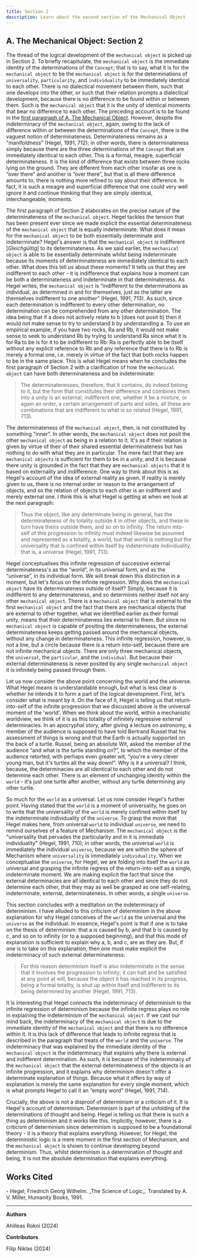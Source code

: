 ```yaml
---
title: Section 2
description: Learn about the second section of the Mechanical Object
---
```


## A. The Mechanical Object: Section 2

The thread of the logical development of the `mechanical object` is picked up in Section 2. To briefly recapitulate, the `mechanical object` is the immediate identity of the determinations of the `Concept`; that is to say, what it is for the `mechanical object` to be the `mechanical object` is for the determinations of `universality`, `particularity`, and `individuality` to be immediately identical to each other. There is no dialectical movement between them, such that one develops into the other, or such that their relation prompts a dialectical development, because there is no difference to be found within or between them. Such is the `mechanical object` that it is the unity of identical moments that bear no difference to each other. The preceding account is to be found in the [first paragraph of A. The Mechanical Object](/hegel/reference/mechanical-object/first-paragraph). However, despite the indeterminacy of the `mechanical object`, again, owing to the lack of difference within or between the determinations of the `Concept`, there is the vaguest notion of determinateness. Determinateness remains as a "manifoldness" (Hegel, 1991, 712); in other words, there is determinateness simply because there are the three determinations of the `Concept` that are immediately identical to each other. This is a formal, meagre, superficial determinateness. It is the kind of difference that exists between three rocks lying on the ground. They are different from each other insofar as one is “over there” and another is “over there”, but that is all there difference amounts to, there is nothing more refined to say about their difference. In fact, it is such a meagre and superficial difference that one could very well ignore it and continue thinking that they are simply identical, interchangeable, moments. 

The first paragraph of Section 2 elaborates on the precise nature of the determinateness of the `mechanical object`. Hegel tackles the tension that has been present ever since we made explicit the essential determinateness of the `mechanical object` that is equally indeterminate. What does it mean for the `mechanical object` to be both essentially determinate and indeterminate? Hegel's answer is that the `mechanical object` is indifferent [_Gleichgültig_] to its determinateness. As we said earlier, the `mechanical object` is able to be essentially determinate whilst being indeterminate because its moments of determinateness are immediately identical to each other. What does this tell us about these moments? It tells us that they are indifferent to each other - it is indifference that explains how a moment can be both a determinateness and indeterminate in that determinateness. As Hegel writes, the `mechanical object` is “indifferent to the determinations as individual, as determined in and for themselves, just as the latter are themselves indifferent to one another” (Hegel, 1991, 713). As such, since each determination is indifferent to every other determination, no determination can be comprehended from any other determination. The idea being that if a does not actively relate to b (does not posit b) then it would not make sense to try to understand b by understanding a. To use an empirical example, if you have two rocks, Ra and Rb, it would not make sense to seek to understand Rb by trying to understand Ra since what it is for Ra to be is for it to be indifferent to Rb: Ra is perfectly able to be itself without any explicit reference to Rb and any reference that there is to Rb is merely a formal one, i.e. merely in virtue of the fact that both rocks happen to be in the same place. This is what Hegel means when he concludes the first paragraph of Section 2 with a clarification of how the `mechanical object` can have both determinateness and be indeterminate:

> The determinatenesses, therefore, that it contains, do indeed belong to it, but the form that constitutes their difference and combines them into a unity is an external, indifferent one; whether it be a mixture, or again an order, a certain arrangement of parts and sides, all these are combinations that are indifferent to what is so related (Hegel, 1991, 713).

The determinateness of the `mechanical object`, then, is not constituted by something "inner". In other words, the `mechanical object` does not posit the other `mechanical object` as being in a relation to it. It's as if their relation is given by virtue of their of their shared essential determinateness but has nothing to do with what they are in particular. The mere fact that they are `mechanical objects` is sufficient for them to be in a unity, and it is because there unity is grounded in the fact that they are `mechanical objects` that it is based on externality and indifference. One way to think about this is as Hegel's account of the idea of external reality as given. If reality is merely given to us, there is no internal order or reason to the arrangement of objects, and so the relation of objects to each other is an indifferent and merely external one. I think this is what Hegel is getting at when we look at the next paragraph:

> Thus the object, like any determinate being in general, has the determinateness of its totality outside it in other objects, and these in turn have theirs outside them, and so on to infinity. The return into-self of this progression to infinity must indeed likewise be assumed and represented as a totality, a world; but that world is nothing but the universality that is confined within itself by indeterminate individuality, that is, a universe (Hegel, 1991, 713).

Hegel conceptualises this infinite regression of successive external determinateness's as the “world”, in its universal form, and as the “universe”, in its individual form. We will break down this distinction in a moment, but let's focus on the infinite regression. Why does the `mechanical object` have its determinateness outside of itself? Simply, because it is indifferent to any determinateness, and so determines neither itself not any other `mechanical object`. There is a `mechanical object` that is external to the first `mechanical object` and the fact that there are mechanical objects that are external to other together, what we identified earlier as their formal unity, means that their determinateness lies external to them. But since no `mechanical object` is capable of positing the determinateness, the external determinateness keeps getting passed around the mechanical objects, without any change in determinateness. This infinite regression, however, is not a line, but a circle because there is a return into-self, because there are not infinite mechanical objects. There are only three mechanical objects, the `universal`, the `particular`, and the `individual`. But because their external determinateness is never posited by any single `mechanical object` it is infinitely being passed through them.

Let us now consider the above point concerning the world and the universe. What Hegel means is understandable enough, but what is less clear is whether he intends it to form a part of the logical development. First, let's consider what is meant by it. On the face of it, Hegel is telling us that return-into-self of the infinite progression that we discussed above is the universal moment of the 'world'. When we think about the world, within a mechanistic worldview, we think of it is as this totality of infinitely regressive external determinacies. In an apocryphal story, after giving a lecture on astronomy, a member of the audience is supposed to have told Bertrand Russel that his assessment of things is wrong and that the Earth is actually supported on the back of a turtle. Russel, being an absolute Wit, asked the member of the audience “and what is the turtle standing on?”, to which the member of the audience retorted, with perhaps even greater wit, “you're a very clever young man, but it's turtles all the way down!”. Why is it a universal? I think, because, the determinacies are all identical to each other and do not determine each other. There is an element of unchanging identity within the `world` - it's just one turtle after another, without any turtle determining any other turtle. 

So much for the `world` as a universal. Let us now consider Hegel's further point. Having stated that the `world` is a moment of universality, he goes on to write that the universality of the `world` is merely confined within itself by the indeterminate individuality of the `universe`. To grasp the move that Hegel makes here, from universal `world` to individual `universe`, we need to remind ourselves of a feature of Mechanism. The `mechanical object` is the “universality that pervades the particularity and in it is immediate individuality" (Hegel, 1991, 710); in other words, the universal `world` is immediately the individual `universe`, because we are within the sphere of Mechanism where `universality` is immediately `individuality`. When we conceptualise the `universe`, for Hegel, we are folding into itself the `world` as universal and grasping the infinite regress of the return-into-self as a single, indeterminate moment. We are making explicit the fact that since the external determinacies are all identical to each other and since they do not determine each other, that they may as well be grasped as one self-relating, indeterminate, external, determinateness. In other words, a single `universe`. 

This section concludes with a meditation on the indeterminacy of determinism. I have alluded to this criticism of determinism in the above explanation for why Hegel conceives of the `world` as the universal and the `universe` as the individual. In essence, Hegel's point is that if one is to take on the thesis of determinism: that a is caused by b, and that b is caused by c, and so on to infinity (or to a supposed beginning), and that this mode of explanation is sufficient to explain why a, b, and c, are as they are. But, if one is to take on this explanation, then one must make explicit the indeterminacy of such external determinateness:

> For this reason determinism itself is also indeterminate in the sense that it involves the progression to infinity; it can halt and be satisfied at any point at will, because the object it has reached in its progress, being a formal totality, is shut up within itself and indifferent to its being determined by another (Hegel, 1991, 713).

It is interesting that Hegel connects the indeterminacy of determinism to the infinite regression of determinism because the infinite regress plays no role in explaining the indeterminism of the `mechanical object`. If we cast our mind back, the indeterminacy of the `mechanical object` is due to the immediate identity of the `mechanical object` and that there is no difference within it. It is this lack of difference that leads to infinite regress that is described in the paragraph that treats of the `world` and the `universe`. The indeterminacy that was explained by the immediate identity of the `mechanical object` is the indeterminacy that explains why there is external and indifferent determination. As such, it is because of the indeterminacy of the `mechanical object` that the external determinateness of the objects is an infinite progression, and it explains why determinism doesn't offer a determinate explanation of things. Because what it offers by way of explanation is merely the same explanation for every single moment, which is what prompts Hegel to call it an “empty word” (Hegel, 1991, 714). 

Crucially, the above is not a disproof of determinism or a criticism of it. It is Hegel's account of determinism. Determinism is part of the unfolding of the determinations of thought and being. Hegel is telling us that there is such a thing as determinism and it works like this. Implicitly, however, there is a criticism of determinism since determinism is supposed to be a foundational theory - it is a theory that explains everything. However, for Hegel, the deterministic logic is a mere moment in the first section of Mechanism, and the `mechanical object` is shown to continue developing beyond determinism. Thus, whilst determinism is a determination of thought and being, it is not the absolute determination that explains everything. 
	
## Works Cited

<div className="text-sm">
- Hegel, Friedrich Georg Wilhelm. _The Science of Logic_. Translated by A. V. Miller, Humanity Books, 1991.
</div>

---

**Authors**

Ahilleas Rokni (2024)

**Contributors**

Filip Niklas (2024)
